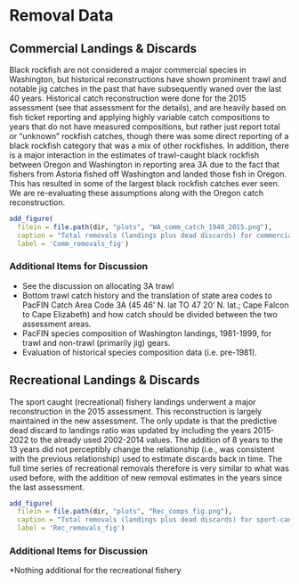 # Removal Data


## Commercial Landings & Discards

Black rockfish are not considered a major commercial species in Washington, but historical reconstructions have shown prominent trawl and notable jig catches in the past that have subsequently waned over the last 40 years. Historical catch reconstruction were done for the 2015 assessment (see that assessment for the details), and are heavily based on fish ticket reporting and applying highly variable catch compositions to years that do not have measured compositions, but rather just report total or "unknown" rockfish catches, though there was some direct reporting of a black rockfish category that was a mix of other rockfishes. In addition, there is a major interaction in the estimates of trawl-caught black rockfish between Oregon and Washington in reporting area 3A due to the fact that fishers from Astoria fished off Washington and landed those fish in Oregon. This has resulted in some of the largest black rockfish catches ever seen. We are re-evaluating these assumptions along with the Oregon catch reconstruction.


```r
add_figure(
  filein = file.path(dir, "plots", "WA_comm_catch_1940_2015.png"), 
  caption = "Total removals (landings plus dead discards) for commercial-caught black rockfish used in the 2015 assessment.",
  label = 'Comm_removals_fig')

``` 


### Additional Items for Discussion

* See the discussion on allocating 3A trawl 
* Bottom trawl catch history and the translation of state area codes to PacFIN Catch Area Code 3A (45 46' N. lat TO 47 20' N. lat.; Cape Falcon to Cape Elizabeth) and how catch should be divided between the two assessment areas.
* PacFIN species composition of Washington landings, 1981-1999, for trawl and non-trawl (primarily jig) gears.
* Evaluation of historical species composition data (i.e. pre-1981).

## Recreational Landings & Discards

The sport caught (recreational) fishery landings underwent a major reconstruction in the 2015 assessment. This reconstruction is largely maintained in the new assessment. The only update is that the predictive dead discard to landings ratio was updated by including the years 2015-2022 to the already used 2002-2014 values. The addition of 8 years to the 13 years did not perceptibly change the relationship (i.e., was consistent with the previous relationship) used to estimate discards back in time. The full time series of recreational removals therefore is very similar to what was used before, with the addition of new removal estimates in the years since the last assessment.


```r
add_figure(
  filein = file.path(dir, "plots", "Rec_comps_fig.png"), 
  caption = "Total removals (landings plus dead discards) for sport-caught black rockfish used in the 2015 versus those proposed in the 2023 assessment.",
  label = 'Rec_removals_fig')

``` 

### Additional Items for Discussion

*Nothing additional for the recreational fishery
